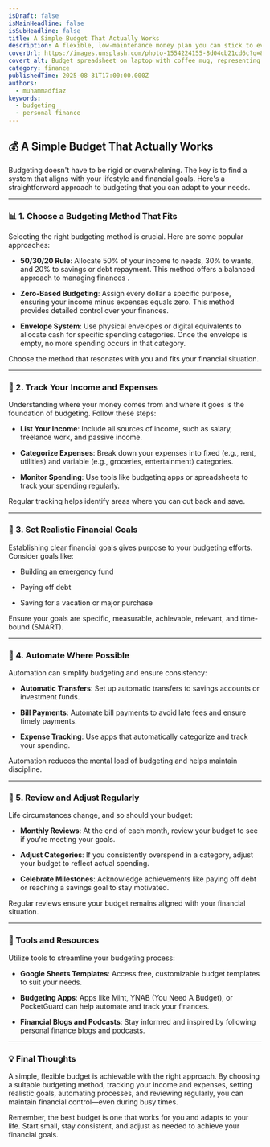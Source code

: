 ```yaml
---
isDraft: false
isMainHeadline: false
isSubHeadline: false
title: A Simple Budget That Actually Works
description: A flexible, low-maintenance money plan you can stick to even on chaotic weeks.
coverUrl: https://images.unsplash.com/photo-1554224155-8d04cb21cd6c?q=80&w=1600&auto=format&fit=crop
covert_alt: Budget spreadsheet on laptop with coffee mug, representing personal finance
category: finance
publishedTime: 2025-08-31T17:00:00.000Z
authors:
  - muhammadfiaz
keywords:
  - budgeting
  - personal finance
---
```


## 💰 A Simple Budget That Actually Works

Budgeting doesn't have to be rigid or overwhelming. The key is to find a system that aligns with your lifestyle and financial goals. Here's a straightforward approach to budgeting that you can adapt to your needs.

---

### 📊 1. Choose a Budgeting Method That Fits

Selecting the right budgeting method is crucial. Here are some popular approaches:

- **50/30/20 Rule**: Allocate 50% of your income to needs, 30% to wants, and 20% to savings or debt repayment. This method offers a balanced approach to managing finances .

- **Zero-Based Budgeting**: Assign every dollar a specific purpose, ensuring your income minus expenses equals zero. This method provides detailed control over your finances.

- **Envelope System**: Use physical envelopes or digital equivalents to allocate cash for specific spending categories. Once the envelope is empty, no more spending occurs in that category.

Choose the method that resonates with you and fits your financial situation.

---

### 🧾 2. Track Your Income and Expenses

Understanding where your money comes from and where it goes is the foundation of budgeting. Follow these steps:

- **List Your Income**: Include all sources of income, such as salary, freelance work, and passive income.

- **Categorize Expenses**: Break down your expenses into fixed (e.g., rent, utilities) and variable (e.g., groceries, entertainment) categories.

- **Monitor Spending**: Use tools like budgeting apps or spreadsheets to track your spending regularly.

Regular tracking helps identify areas where you can cut back and save.

---

### 🧠 3. Set Realistic Financial Goals

Establishing clear financial goals gives purpose to your budgeting efforts. Consider goals like:

- Building an emergency fund

- Paying off debt

- Saving for a vacation or major purchase

Ensure your goals are specific, measurable, achievable, relevant, and time-bound (SMART).

---

### 📅 4. Automate Where Possible

Automation can simplify budgeting and ensure consistency:

- **Automatic Transfers**: Set up automatic transfers to savings accounts or investment funds.

- **Bill Payments**: Automate bill payments to avoid late fees and ensure timely payments.

- **Expense Tracking**: Use apps that automatically categorize and track your spending.

Automation reduces the mental load of budgeting and helps maintain discipline.

---

### 🔄 5. Review and Adjust Regularly

Life circumstances change, and so should your budget:

- **Monthly Reviews**: At the end of each month, review your budget to see if you're meeting your goals.

- **Adjust Categories**: If you consistently overspend in a category, adjust your budget to reflect actual spending.

- **Celebrate Milestones**: Acknowledge achievements like paying off debt or reaching a savings goal to stay motivated.

Regular reviews ensure your budget remains aligned with your financial situation.

---

### 🧰 Tools and Resources

Utilize tools to streamline your budgeting process:

- **Google Sheets Templates**: Access free, customizable budget templates to suit your needs.

- **Budgeting Apps**: Apps like Mint, YNAB (You Need A Budget), or PocketGuard can help automate and track your finances.

- **Financial Blogs and Podcasts**: Stay informed and inspired by following personal finance blogs and podcasts.

---

### 💡 Final Thoughts

A simple, flexible budget is achievable with the right approach. By choosing a suitable budgeting method, tracking your income and expenses, setting realistic goals, automating processes, and reviewing regularly, you can maintain financial control—even during busy times.

Remember, the best budget is one that works for you and adapts to your life. Start small, stay consistent, and adjust as needed to achieve your financial goals.
